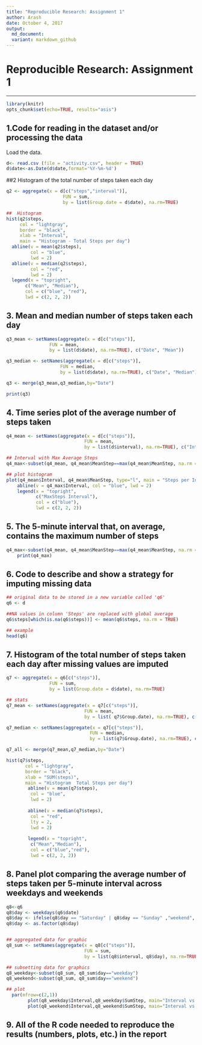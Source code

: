 ```yaml
---
title: "Reproducible Research: Assignment 1"
author: Arash
date: October 4, 2017
output:
  md_document:
  variant: markdown_github
---
```

# Reproducible Research: Assignment 1

---

```r
library(knitr)
opts_chunk$set(echo=TRUE, results="asis")
```

## 1.Code for reading in the dataset and/or processing the data

Load the data.
```r
d<- read.csv (file = "activity.csv", header = TRUE)
d$date<-as.Date(d$date,format='%Y-%m-%d')

```

##2 Histogram of the total number of steps taken each day
```r
q2 <- aggregate(x = d[c("steps","interval")],
                     FUN = sum,
                     by = list(Group.date = d$date), na.rm=TRUE)

##  Histogram
hist(q2$steps,
     col = "lightgray",
     border = "black", 
     xlab = "Interval",
     main = "Histogram - Total Steps per day")
  abline(v = mean(q2$steps),
         col = "blue",
         lwd = 2)
  abline(v = median(q2$steps),
         col = "red",
         lwd = 2)
  legend(x = "topright", 
       c("Mean", "Median"),
       col = c("blue", "red"),
       lwd = c(2, 2, 2))
```

## 3. Mean and median number of steps taken each day
```r
q3_mean <- setNames(aggregate(x = d[c("steps")],
                FUN = mean,
                by = list(d$date), na.rm=TRUE), c("Date", "Mean"))

q3_median <- setNames(aggregate(x = d[c("steps")],
                    FUN = median,
                    by = list(d$date), na.rm=TRUE), c("Date", "Median"))

q3 <- merge(q3_mean,q3_median,by="Date")

print(q3)
```
## 4. Time series plot of the average number of steps taken
```r
q4_mean <- setNames(aggregate(x = d[c("steps")],
                             FUN = mean,
                             by = list(d$interval), na.rm=TRUE), c("Interval", "MeanStep"))

## Interval with Max Average Steps
q4_max<-subset(q4_mean, q4_mean$MeanStep==max(q4_mean$MeanStep, na.rm = TRUE))

## plot histogram
plot(q4_mean$Interval, q4_mean$MeanStep, type="l", main = "Steps per Interval", xlab= "Interval", ylab= "Steps(Mean)", col="red" ,lwd=1)
    abline(v = q4_max$Interval, col = "blue", lwd = 2)
    legend(x = "topright", 
           c("MaxSteps Interval"),
           col = c("blue"),
           lwd = c(2, 2, 2))
```
## 5. The 5-minute interval that, on average, contains the maximum number of steps
```r
q4_max<-subset(q4_mean, q4_mean$MeanStep==max(q4_mean$MeanStep, na.rm = TRUE))
    print(q4_max)
```

## 6. Code to describe and show a strategy for imputing missing data

```r
## original data to be stored in a new variable called 'q6'
q6 <- d

##NA values in column 'Steps' are replaced with global average
q6$steps[which(is.na(q6$steps))] <- mean(q6$steps, na.rm = TRUE)

## example
head(q6)
```
## 7. Histogram of the total number of steps taken each day after missing values are imputed
```r
q7 <- aggregate(x = q6[c("steps")],
                FUN = sum,
                by = list(Group.date = d$date), na.rm=TRUE)

## stats
q7_mean <- setNames(aggregate(x = q7[c("steps")],
                             FUN = mean,
                             by = list( q7$Group.date), na.rm=TRUE), c("Date", "Mean"))

q7_median <- setNames(aggregate(x = q7[c("steps")],
                               FUN = median,
                               by = list(q7$Group.date), na.rm=TRUE), c("Date", "Median"))

q7_all <- merge(q7_mean,q7_median,by="Date")

hist(q7$steps,
       col = "lightgray",
       border = "black", 
       xlab = "SUM(steps)",
       main = "Histogram  Total Steps per day")
        abline(v = mean(q7$steps),
         col = "blue",
         lwd = 2)
        
        abline(v = median(q7$steps),
         col = "red",
         lty = 2,
         lwd = 2)
        
        legend(x = "topright", 
         c("Mean","Median"),
         col = c("blue","red"),
         lwd = c(2, 2, 2))
```
## 8. Panel plot comparing the average number of steps taken per 5-minute interval across weekdays and weekends
```r
q8<-q6
q8$day <- weekdays(q6$date)
q8$day <- ifelse(q8$day == "Saturday" | q8$day == "Sunday" ,"weekend", "weekday")
q8$day <- as.factor(q8$day)


## aggregated data for graphic
q8_sum <- setNames(aggregate(x = q8[c("steps")],
                             FUN = sum,
                             by = list(q8$interval, q8$day), na.rm=TRUE), c("Interval", "day", "SumStep"))

## subsetting data for graphics
q8_weekday<-subset(q8_sum, q8_sum$day=="weekday")
q8_weekend<-subset(q8_sum, q8_sum$day=="weekend")

## plot
  par(mfrow=c(2,1))
        plot(q8_weekday$Interval,q8_weekday$SumStep, main="Interval vs SumStep [weekdays]", type = "l", col = "blue", xlab = "Interval", ylab = "SumStep")
        plot(q8_weekend$Interval,q8_weekend$SumStep, main="Interval vs SumStep [weekends]", type = "l", col = "red", xlab = "Interval", ylab = "SumStep")
```
## 9. All of the R code needed to reproduce the results (numbers, plots, etc.) in the report